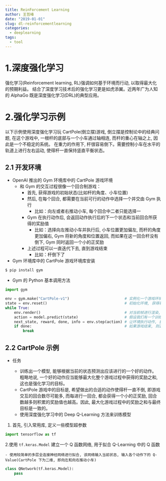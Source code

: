 ```yaml
---
title: ReinForcement Learning
author: 王哲峰
date: "2019-01-01"
slug: dl-reinforcementlearning
categories:
  - deeplearning
tags:
  - tool
---
```


# 1.深度强化学习

强化学习(Reinforcement learning, RL)强调如何基于环境而行动, 以取得最大化的预期利益。
结合了深度学习技术后的强化学习更是如虎添翼。近两年广为人知的 AlphaGo 既是深度强化学习(DRL)的典型应用。

# 2.强化学习示例

以下示例使用深度强化学习玩 CartPole(倒立摆)游戏, 倒立摆是控制论中的经典问题, 
在这个游戏中, 一根杆的底部与一个小车通过轴相连, 而杆的重心在轴之上, 因此是一个不稳定的系统。
在重力的作用下, 杆很容易倒下。需要控制小车在水平的轨道上进行左右运动, 使得杆一直保持竖直平衡状态。

## 2.1 开发环境

- OpenAI 推出的 Gym 环境库中的 CartPole 游戏环境
    - 和 Gym 的交互过程很像一个回合制游戏：
        - 首先, 获得游戏的初始状态(比如杆的角度、小车位置)
        - 然后, 在每个回合, 都需要在当前可行的动作中选择一个并交由 Gym 执行
            - 比如：向左或者右推动小车, 每个回合中二者只能选择一
        - Gym 在执行动作后, 会返回动作执行后的下一个状态和当前回合所获得的奖励值
            - 比如：选择向左推动小车并执行后, 小车位置更加偏左, 而杆的角度更加偏右, Gym 将新的角度和位置返回, 
              而如果在这一回合杆没有倒下, Gym 同时返回一个小的正奖励
        - 上述过程可以一直迭代下去, 直到游戏结束
            - 比如：杆倒下了

- Gym 环境库中的 CartPole 游戏环境库安装

```bash
$ pip install gym
```

- Gym 的 Python 基本调用方法

```python
import gym

env = gym.make("CartPole-v1")                         # 实例化一个游戏环境, 参数为游戏名称
state = env.reset()                                   # 初始化环境, 获得初始状态
while True:
    env.render()                                      # 对当前帧进行渲染, 绘图到屏幕
    action = model.predict(state)                     # 假设我们有一个训练好的模型, 能够通过当前状态预测出这时应该进行的动作
    next_state, reward, done, info = env.step(action) # 让环境执行动作, 获得执行完动作的下一个状态, 动作的奖励, 游戏是否一结束以及额外信息
    if done:                                          # 如果游戏结束, 则退出循环
        break
```

## 2.2 CartPole 示例

- 任务

    - 训练出一个模型, 能够根据当前的状态预测出应该进行的一个好的动作。
      粗略地说, 一个好的动作应当能够最大化整个游戏过程中获得的奖励之和, 
      这也是强化学习的目标。
    - CartPole 游戏中的目标是, 希望做出的合适的动作使得杆一直不倒, 
      即游戏交互的回合数尽可能多, 而每进行一回合, 都会获得一个小的正奖励, 
      回合数越多则积累的奖励值也越高。因此, 最大化游戏过程中的奖励之和与最终目标是一致的。
    - 使用深度强化学习中的 Deep Q-Learning 方法来训练模型

1. 首先, 引入常用库, 定义一些模型超参数

```python
import tensorflow as tf
```

2.使用 `tf.keras.Model` 建立一个 Q 函数网络, 用于拟合 Q-Learning 中的 Q 函数

    - 使用较简单的多层全连接神经网络进行拟合, 该网络输入当前状态, 输入各个动作下的 Q-Value(CartPole 下为二维, 即向左和向右推动小车)

```python
class QNetwork(tf.keras.Model):
    pass
```

